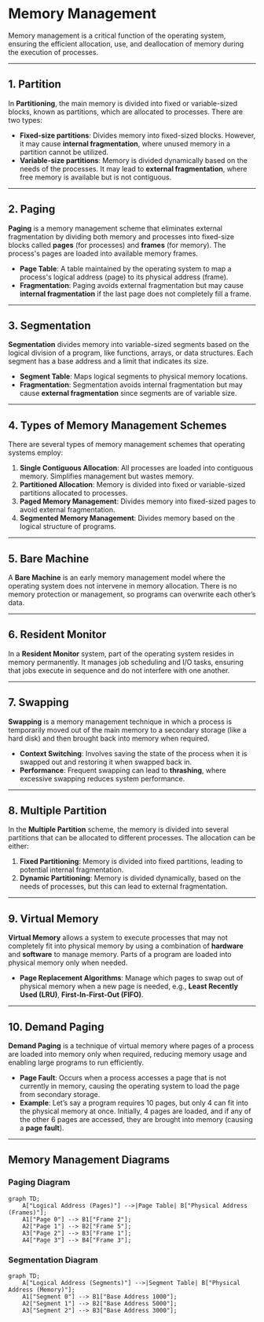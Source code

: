 # Memory Management

Memory management is a critical function of the operating system, ensuring the efficient allocation, use, and deallocation of memory during the execution of processes.

---

## 1. Partition

In **Partitioning**, the main memory is divided into fixed or variable-sized blocks, known as partitions, which are allocated to processes. There are two types:

- **Fixed-size partitions**: Divides memory into fixed-sized blocks. However, it may cause **internal fragmentation**, where unused memory in a partition cannot be utilized.
- **Variable-size partitions**: Memory is divided dynamically based on the needs of the processes. It may lead to **external fragmentation**, where free memory is available but is not contiguous.

---

## 2. Paging

**Paging** is a memory management scheme that eliminates external fragmentation by dividing both memory and processes into fixed-size blocks called **pages** (for processes) and **frames** (for memory). The process's pages are loaded into available memory frames.

- **Page Table**: A table maintained by the operating system to map a process's logical address (page) to its physical address (frame).
- **Fragmentation**: Paging avoids external fragmentation but may cause **internal fragmentation** if the last page does not completely fill a frame.

---

## 3. Segmentation

**Segmentation** divides memory into variable-sized segments based on the logical division of a program, like functions, arrays, or data structures. Each segment has a base address and a limit that indicates its size.

- **Segment Table**: Maps logical segments to physical memory locations.
- **Fragmentation**: Segmentation avoids internal fragmentation but may cause **external fragmentation** since segments are of variable size.

---

## 4. Types of Memory Management Schemes

There are several types of memory management schemes that operating systems employ:

1. **Single Contiguous Allocation**: All processes are loaded into contiguous memory. Simplifies management but wastes memory.
2. **Partitioned Allocation**: Memory is divided into fixed or variable-sized partitions allocated to processes.
3. **Paged Memory Management**: Divides memory into fixed-sized pages to avoid external fragmentation.
4. **Segmented Memory Management**: Divides memory based on the logical structure of programs.

---

## 5. Bare Machine

A **Bare Machine** is an early memory management model where the operating system does not intervene in memory allocation. There is no memory protection or management, so programs can overwrite each other’s data.

---

## 6. Resident Monitor

In a **Resident Monitor** system, part of the operating system resides in memory permanently. It manages job scheduling and I/O tasks, ensuring that jobs execute in sequence and do not interfere with one another.

---

## 7. Swapping

**Swapping** is a memory management technique in which a process is temporarily moved out of the main memory to a secondary storage (like a hard disk) and then brought back into memory when required.

- **Context Switching**: Involves saving the state of the process when it is swapped out and restoring it when swapped back in.
- **Performance**: Frequent swapping can lead to **thrashing**, where excessive swapping reduces system performance.

---

## 8. Multiple Partition

In the **Multiple Partition** scheme, the memory is divided into several partitions that can be allocated to different processes. The allocation can be either:

1. **Fixed Partitioning**: Memory is divided into fixed partitions, leading to potential internal fragmentation.
2. **Dynamic Partitioning**: Memory is divided dynamically, based on the needs of processes, but this can lead to external fragmentation.

---

## 9. Virtual Memory

**Virtual Memory** allows a system to execute processes that may not completely fit into physical memory by using a combination of **hardware** and **software** to manage memory. Parts of a program are loaded into physical memory only when needed.

- **Page Replacement Algorithms**: Manage which pages to swap out of physical memory when a new page is needed, e.g., **Least Recently Used (LRU)**, **First-In-First-Out (FIFO)**.

---

## 10. Demand Paging

**Demand Paging** is a technique of virtual memory where pages of a process are loaded into memory only when required, reducing memory usage and enabling large programs to run efficiently.

- **Page Fault**: Occurs when a process accesses a page that is not currently in memory, causing the operating system to load the page from secondary storage.
- **Example**:
  Let’s say a program requires 10 pages, but only 4 can fit into the physical memory at once. Initially, 4 pages are loaded, and if any of the other 6 pages are accessed, they are brought into memory (causing a **page fault**).

---

## Memory Management Diagrams

### Paging Diagram

```mermaid
graph TD;
    A["Logical Address (Pages)"] -->|Page Table| B["Physical Address (Frames)"];
    A1["Page 0"] --> B1["Frame 2"];
    A2["Page 1"] --> B2["Frame 5"];
    A3["Page 2"] --> B3["Frame 1"];
    A4["Page 3"] --> B4["Frame 3"];
```

### Segmentation Diagram

```mermaid
graph TD;
    A["Logical Address (Segments)"] -->|Segment Table| B["Physical Address (Memory)"];
    A1["Segment 0"] --> B1["Base Address 1000"];
    A2["Segment 1"] --> B2["Base Address 5000"];
    A3["Segment 2"] --> B3["Base Address 3000"];
```

